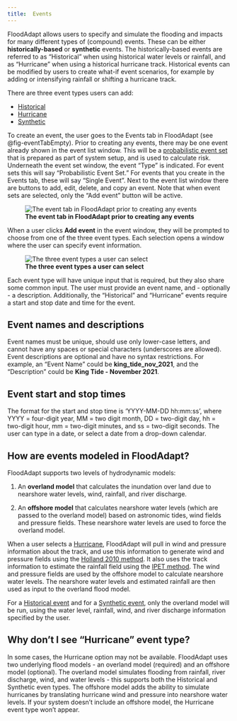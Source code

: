 ```yaml
---
title: 	Events
---
```



FloodAdapt allows users to specify and simulate the flooding and impacts for many different types of (compound) events. These can be either **historically-based** or **synthetic** events. The historically-based events are referred to as "Historical" when using historical water levels or rainfall, and as "Hurricane" when using a historical hurricane track. Historical events can be modified by users to create what-if event scenarios, for example by adding or intensifying rainfall or shifting a hurricane track.

There are three event types users can add:

* [Historical](historic_events/historic_events_gauged.qmd)
* [Hurricane](historic_events/historic_events_hurricane.qmd)
* [Synthetic](synthetic_events.qmd)

 To create an event, the user goes to the Events tab in FloodAdapt (see @fig-eventTabEmpty). Prior to creating any events, there may be one event already shown in the event list window. This will be a [probabilistic event set](probabilistic_events.qmd) that is prepared as part of system setup, and is used to calculate risk. Underneath the event set window, the event "Type" is indicated. For event sets this will say "Probabilistic Event Set." For events that you create in the Events tab, these will say "Single Event". Next to the event list window there are buttons to add, edit, delete, and copy an event. Note that when event sets are selected, only the "Add event" button will be active.

  ![**The event tab in FloodAdapt prior to creating any events**](../../_static/images/events_tab_empty.png){#fig-eventTabEmpty}

 When a user clicks **Add event** in the event window, they will be prompted to choose from one of the three event types. Each selection opens a window where the user can specify event information.

 ![**The three event types a user can select**](../../_static/images/eventTypeSelector.png){#fig-eventSelector}

 Each event type will have unique input that is required, but they also share some common input. The user must provide an event name, and - optionally - a description. Additionally, the "Historical" and "Hurricane" events require a start and stop date and time for the event.

::: {.callout-note}
## Event names and descriptions
Event names must be unique, should use only lower-case letters, and cannot have any spaces or special characters (underscores are allowed). Event descriptions are optional and have no syntax restrictions. For example, an "Event Name" could be **king_tide_nov_2021**, and the "Description" could be **King Tide - November 2021**.
:::

::: {.callout-note}
## Event start and stop times
The format for the start and stop time is 'YYYY-MM-DD hh:mm:ss', where YYYY = four-digit year, MM = two digit month, DD = two-digit day, hh = two-digit hour, mm = two-digit minutes, and ss = two-digit seconds. The user can type in a date, or select a date from a drop-down calendar.
:::

## How are events modeled in FloodAdapt?
FloodAdapt supports two levels of hydrodynamic models:

(1) An **overland model** that calculates the inundation over land due to nearshore water levels, wind, rainfall, and river discharge. <!--The overland model can be forced with historical (gauged) or synthetic water levels. Altneratively, an offshore model can calculate the nearshore water levels for specified time periods.-->

(2) An **offshore model** that calculates nearshore water levels (which are passed to the overland model) based on astronomic tides, wind fields and pressure fields. These nearshore water levels are used to force the overland model.

When a user selects a [Hurricane](historic_events/historic_events_hurricane.qmd), FloodAdapt will pull in wind and pressure information about the track, and use this information to generate wind and pressure fields using the [Holland 2010 method](https://journals.ametsoc.org/view/journals/mwre/138/12/2010mwr3317.1.xml). It also uses the track information to estimate the rainfall field using the [IPET method](https://www.sciencedirect.com/science/article/abs/pii/S0022169419309904). The wind and pressure fields are used by the offshore model to calculate nearshore water levels. The nearshore water levels and estimated rainfall are then used as input to the overland flood model.

<!-- THIS IS NOT TRUE UNTIL WE FIX THE METEO IMPORT
For a [Historical event](historic_events/historic_events_gauged.qmd), the user can choose between observed nearshore water levels or modeled nearshore water levels. When using observed nearshore water levels, only the overland model will be run. If the user selects 'modeled' water levels (for example, in cases where measured water levels are unavailable), the offshore model will first run using the wind and pressure data from the [NOAA Global Forecast System](https://www.ncei.noaa.gov/products/weather-climate-models/global-forecast) (GFS). The calculated nearshore water levels will then be input to the overland model to calculate the overland flooding.
-->

For a [Historical event](historic_events/historic_events_gauged.qmd) and for a [Synthetic event](synthetic_events.qmd), only the overland model will be run, using the water level, rainfall, wind, and river discharge information specified by the user.

::: {.callout-note}
## Why don't I see "Hurricane" event type?
In some cases, the Hurricane option may not be available. FloodAdapt uses two underlying flood models - an overland model (required) and an offshore model (optional). The overland model simulates flooding from rainfall, river discharge, wind, and water levels - this supports both the Historical and Synthetic even types. The offshore model adds the ability to simulate hurricanes by translating hurricane wind and pressure into nearshore water levels. If your system doesn’t include an offshore model, the Hurricane event type won’t appear.
:::
